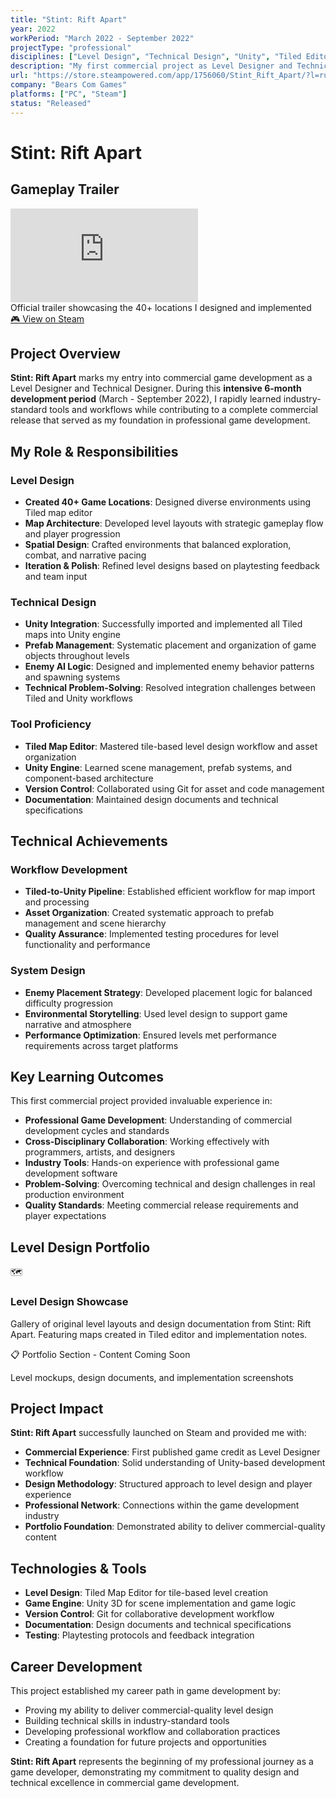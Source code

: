 ```yaml
---
title: "Stint: Rift Apart"
year: 2022
workPeriod: "March 2022 - September 2022"
projectType: "professional"
disciplines: ["Level Design", "Technical Design", "Unity", "Tiled Editor"]
description: "My first commercial project as Level Designer and Technical Designer, creating 40+ locations and implementing enemy AI logic"
url: "https://store.steampowered.com/app/1756060/Stint_Rift_Apart/?l=russian"
company: "Bears Com Games"
platforms: ["PC", "Steam"]
status: "Released"
---
```


# Stint: Rift Apart

## Gameplay Trailer

<div className="my-8">
  <div className="relative aspect-video rounded-lg overflow-hidden bg-black">
    <iframe
      src="https://www.youtube.com/embed/PK6az0Ulsqk"
      title="Stint: Rift Apart - Official Trailer"
      frameBorder="0"
      allow="accelerometer; autoplay; clipboard-write; encrypted-media; gyroscope; picture-in-picture"
      allowFullScreen
      className="w-full h-full"
    ></iframe>
  </div>
  <div className="text-center text-sm opacity-70 mt-3">
    Official trailer showcasing the 40+ locations I designed and implemented
  </div>
</div>

<div className="flex gap-4 justify-center my-6">
  <a 
    href="https://store.steampowered.com/app/1756060/Stint_Rift_Apart/?l=russian" 
    target="_blank" 
    rel="noopener noreferrer" 
    className="px-6 py-3 bg-blue-600 text-white rounded-lg hover:bg-blue-700 transition-colors font-medium"
  >
    🎮 View on Steam
  </a>
</div>

## Project Overview

**Stint: Rift Apart** marks my entry into commercial game development as a Level Designer and Technical Designer. During this **intensive 6-month development period** (March - September 2022), I rapidly learned industry-standard tools and workflows while contributing to a complete commercial release that served as my foundation in professional game development.

## My Role & Responsibilities

### Level Design
- **Created 40+ Game Locations**: Designed diverse environments using Tiled map editor
- **Map Architecture**: Developed level layouts with strategic gameplay flow and player progression
- **Spatial Design**: Crafted environments that balanced exploration, combat, and narrative pacing
- **Iteration & Polish**: Refined level designs based on playtesting feedback and team input

### Technical Design
- **Unity Integration**: Successfully imported and implemented all Tiled maps into Unity engine
- **Prefab Management**: Systematic placement and organization of game objects throughout levels
- **Enemy AI Logic**: Designed and implemented enemy behavior patterns and spawning systems
- **Technical Problem-Solving**: Resolved integration challenges between Tiled and Unity workflows

### Tool Proficiency
- **Tiled Map Editor**: Mastered tile-based level design workflow and asset organization
- **Unity Engine**: Learned scene management, prefab systems, and component-based architecture
- **Version Control**: Collaborated using Git for asset and code management
- **Documentation**: Maintained design documents and technical specifications

## Technical Achievements

### Workflow Development
- **Tiled-to-Unity Pipeline**: Established efficient workflow for map import and processing
- **Asset Organization**: Created systematic approach to prefab management and scene hierarchy
- **Quality Assurance**: Implemented testing procedures for level functionality and performance

### System Design
- **Enemy Placement Strategy**: Developed placement logic for balanced difficulty progression
- **Environmental Storytelling**: Used level design to support game narrative and atmosphere
- **Performance Optimization**: Ensured levels met performance requirements across target platforms

## Key Learning Outcomes

This first commercial project provided invaluable experience in:

- **Professional Game Development**: Understanding of commercial development cycles and standards
- **Cross-Disciplinary Collaboration**: Working effectively with programmers, artists, and designers
- **Industry Tools**: Hands-on experience with professional game development software
- **Problem-Solving**: Overcoming technical and design challenges in real production environment
- **Quality Standards**: Meeting commercial release requirements and player expectations

## Level Design Portfolio

<div className="my-12 p-8 bg-gradient-to-br from-purple-50 to-blue-50 dark:from-purple-900/20 dark:to-blue-900/20 rounded-lg border-2 border-dashed border-purple-200 dark:border-purple-700">
  <div className="text-center">
    <div className="text-6xl mb-4">🗺️</div>
    <h3 className="text-2xl font-bold mb-4 text-purple-700 dark:text-purple-300">Level Design Showcase</h3>
    <p className="text-lg opacity-80 mb-6 max-w-2xl mx-auto">
      Gallery of original level layouts and design documentation from Stint: Rift Apart. 
      Featuring maps created in Tiled editor and implementation notes.
    </p>
    <div className="bg-purple-100 dark:bg-purple-900/30 rounded-lg p-4 inline-block">
      <p className="text-sm font-medium text-purple-700 dark:text-purple-300">
        📋 Portfolio Section - Content Coming Soon
      </p>
      <p className="text-xs opacity-70 mt-1">
        Level mockups, design documents, and implementation screenshots
      </p>
    </div>
  </div>
</div>

## Project Impact

**Stint: Rift Apart** successfully launched on Steam and provided me with:

- **Commercial Experience**: First published game credit as Level Designer
- **Technical Foundation**: Solid understanding of Unity-based development workflow  
- **Design Methodology**: Structured approach to level design and player experience
- **Professional Network**: Connections within the game development industry
- **Portfolio Foundation**: Demonstrated ability to deliver commercial-quality content

## Technologies & Tools

- **Level Design**: Tiled Map Editor for tile-based level creation
- **Game Engine**: Unity 3D for scene implementation and game logic
- **Version Control**: Git for collaborative development workflow
- **Documentation**: Design documents and technical specifications
- **Testing**: Playtesting protocols and feedback integration

## Career Development

This project established my career path in game development by:
- Proving my ability to deliver commercial-quality level design
- Building technical skills in industry-standard tools
- Developing professional workflow and collaboration practices
- Creating a foundation for future projects and opportunities

**Stint: Rift Apart** represents the beginning of my professional journey as a game developer, demonstrating my commitment to quality design and technical excellence in commercial game development.